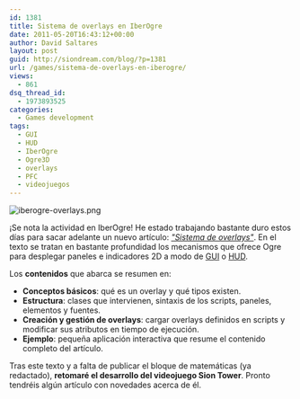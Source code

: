 ```yaml
---
id: 1381
title: Sistema de overlays en IberOgre
date: 2011-05-20T16:43:12+00:00
author: David Saltares
layout: post
guid: http://siondream.com/blog/?p=1381
url: /games/sistema-de-overlays-en-iberogre/
views:
  - 861
dsq_thread_id:
  - 1973893525
categories:
  - Games development
tags:
  - GUI
  - HUD
  - IberOgre
  - Ogre3D
  - overlays
  - PFC
  - videojuegos
---
```


![iberogre-overlays.png](/img/wp/iberogre-overlays.webp)

¡Se nota la actividad en IberOgre! He estado trabajando bastante duro estos días para sacar adelante un nuevo artículo: _["Sistema de overlays"](http://osl2.uca.es/iberogre/index.php/Sistema_de_Overlays)_. En el texto se tratan en bastante profundidad los mecanismos que ofrece Ogre para desplegar paneles e indicadores 2D a modo de [GUI](http://es.wikipedia.org/wiki/Interfaz_gr%C3%A1fica_de_usuario) o [HUD](<http://es.wikipedia.org/wiki/HUD_(inform%C3%A1tica)>).

Los **contenidos** que abarca se resumen en:

- **Conceptos básicos**: qué es un overlay y qué tipos existen.
- **Estructura**: clases que intervienen, sintaxis de los scripts, paneles, elementos y fuentes.
- **Creación y gestión de overlays**: cargar overlays definidos en scripts y modificar sus atributos en tiempo de ejecución.
- **Ejemplo**: pequeña aplicación interactiva que resume el contenido completo del artículo.

Tras este texto y a falta de publicar el bloque de matemáticas (ya redactado), **retomaré el desarrollo del videojuego Sion Tower**. Pronto tendréis algún artículo con novedades acerca de él.

